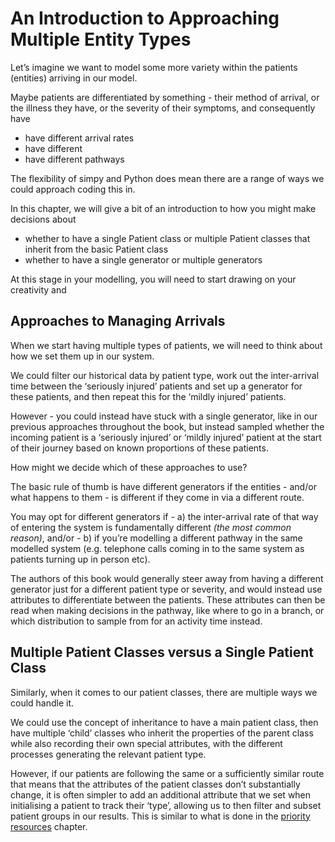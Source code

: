 # An Introduction to Approaching Multiple Entity Types

Let's imagine we want to model some more variety within the patients (entities) arriving in our model.

Maybe patients are differentiated by something - their method of arrival, or the illness they have, or the severity of their symptoms, and consequently have

- have different arrival rates
- have different
- have different pathways

The flexibility of simpy and Python does mean there are a range of ways we could approach coding this in.

In this chapter, we will give a bit of an introduction to how you might make decisions about

- whether to have a single Patient class or multiple Patient classes that inherit from the basic Patient class
- whether to have a single generator or multiple generators

:::{.callout-note}
At this stage in your modelling, you will need to start drawing on your creativity and
:::

## Approaches to Managing Arrivals

When we start having multiple types of patients, we will need to think about how we set them up in our system.

We could filter our historical data by patient type, work out the inter-arrival time between the 'seriously injured' patients and set up a generator for these patients, and then repeat this for the 'mildly injured' patients.

However - you could instead have stuck with a single generator, like in our previous approaches throughout the book, but instead sampled whether the incoming patient is a 'seriously injured' or 'mildly injured' patient at the start of their journey based on known proportions of these patients.

How might we decide which of these approaches to use?

:::{.callout-tip}
The basic rule of thumb is have different generators if the entities - and/or what happens to them - is different if they come in via a different route.
:::

You may opt for different generators if
- a) the inter-arrival rate of that way of entering the system is fundamentally different *(the most common reason)*, and/or
- b) if you're modelling a different pathway in the same modelled system (e.g. telephone calls coming in to the same system as patients turning up in person etc).

The authors of this book would generally steer away from having a different generator just for a different patient type or severity, and would instead use attributes to differentiate between the patients. These attributes can then be read when making decisions in the pathway, like where to go in a branch, or which distribution to sample from for an activity time instead.

## Multiple Patient Classes versus a Single Patient Class

Similarly, when it comes to our patient classes, there are multiple ways we could handle it.

We could use the concept of inheritance to have a main patient class, then have multiple 'child' classes who inherit the properties of the parent class while also recording their own special attributes, with the different processes generating the relevant patient type.

However, if our patients are following the same or a sufficiently similar route that means that the attributes of the patient classes don't substantially change, it is often simpler to add an additional attribute that we set when initialising a patient to track their 'type', allowing us to then filter and subset patient groups in our results. This is similar to what is done in the [priority resources](priority_based_queueing.qmd) chapter.
